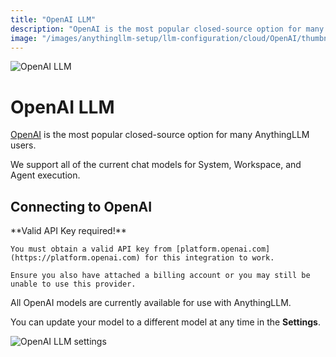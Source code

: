 ```yaml
---
title: "OpenAI LLM"
description: "OpenAI is the most popular closed-source option for many AnythingLLM users"
image: "/images/anythingllm-setup/llm-configuration/cloud/OpenAI/thumbnail.png"
---
```



<Image
  src="/images/anythingllm-setup/llm-configuration/cloud/OpenAI/thumbnail.png" 
  height={1080} 
  width={1920} 
  quality={100}
  alt="OpenAI LLM"
/>


# OpenAI LLM

[OpenAI](https://OpenAI.com) is the most popular closed-source option for many AnythingLLM users. 

We support all of the current chat models for System, Workspace, and Agent execution.


## Connecting to OpenAI

<Callout type="info" emoji="️💡">
  **Valid API Key required!**

    You must obtain a valid API key from [platform.openai.com](https://platform.openai.com) for this integration to work. 
    
    Ensure you also have attached a billing account or you may still be unable to use this provider.
</Callout>

All OpenAI models are currently available for use with AnythingLLM.

You can update your model to a different model at any time in the **Settings**.

<Image
  src="/images/anythingllm-setup/llm-configuration/cloud/OpenAI/OpenAI-llm.png" 
  height={1080} 
  width={1920} 
  quality={100}
  alt="OpenAI LLM settings"
/>
